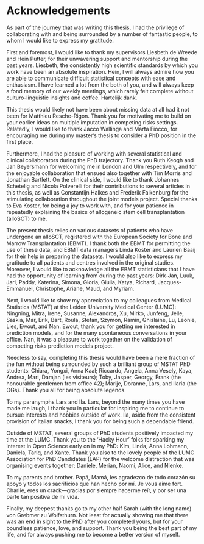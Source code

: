 # Acknowledgements {.unnumbered}

As part of the journey that was writing this thesis, I had the privilege of collaborating with and being surrounded by a number of fantastic people, to whom I would like to express my gratitude.

First and foremost, I would like to thank my supervisors Liesbeth de Wreede and Hein Putter, for their unwavering support and mentorship during the past years. Liesbeth, the consistently high scientific standards by which you work have been an absolute inspiration. Hein, I will always admire how you are able to communicate difficult statistical concepts with ease and enthusiasm. I have learned a lot from the both of you, and will always keep a fond memory of our weekly meetings, which rarely felt complete without culturo-linguistic insights and coffee. Hartelijk dank.

This thesis would likely not have been about missing data at all had it not been for Matthieu Resche-Rigon. Thank you for motivating me to build on your earlier ideas on multiple imputation in competing risks settings. Relatedly, I would like to thank Jacco Wallinga and Marta Fiocco, for encouraging me during my master's thesis to consider a PhD position in the first place.

Furthermore, I had the pleasure of working with several statistical and clinical collaborators during the PhD trajectory. Thank you Ruth Keogh and Jan Beyersmann for welcoming me in London and Ulm respectively, and for the enjoyable collaboration that ensued also together with Tim Morris and Jonathan Bartlett. On the clinical side, I would like to thank Johannes Schetelig and Nicola Polverelli for their contributions to several articles in this thesis, as well as Constantijn Halkes and Frederik Falkenburg for the stimulating collaboration throughout the joint models project. Special thanks to Eva Koster, for being a joy to work with, and for your patience in repeatedly explaining the basics of allogeneic stem cell transplantation (alloSCT) to me.

The present thesis relies on various datasets of patients who have undergone an alloSCT, registered with the European Society for Bone and Marrow Transplantation (EBMT). I thank both the EBMT for permitting the use of these data, and EBMT data managers  Linda Koster and Laurien Baaij for their help in preparing the datasets. I would also like to express my gratitude to all patients and centres involved in the original studies. Moreover, I would like to acknowledge all the EBMT statisticians that I have had the opportunity of learning from during the past years: Dirk-Jan, Luuk, Jarl, Paddy, Katerina, Simona, Gloria, Giulia, Katya, Richard, Jacques-Emmanuel, Christophe, Ariane, Maud, and Myriam.

Next, I would like to show my appreciation to my colleagues from Medical Statistics (MSTAT) at the Leiden University Medical Center (LUMC): Ningning, Mitra, Irene, Susanne, Alexandros, Xu, Mirko, Junfeng, Jelle, Saskia, Mar, Erik, Bart, Roula, Stefan, Szymon, Ramin, Ghislaine, Lu, Leonie, Lies, Ewout, and Nan. Ewout, thank you for getting me interested in prediction models, and for the many spontaneous conversations in your office. Nan, it was a pleasure to work together on the validation of competing risks prediction models project.

Needless to say, completing this thesis would have been a mere fraction of the fun without being surrounded by such a brilliant group of MSTAT PhD students: Chiara, Yongxi, Anna Kaal; Riccardo, Angela, Anna Vesely, Kaya, Andrea, Mari, Damjan (les visiteurs); Toby, Jasper, Georgy, Frank (the honourable gentlemen from office 42); Marije, Doranne, Lars, and Ilaria (the OGs). Thank you all for being absolute legends. 

To my paranymphs Lars and Ila. Lars, beyond the many times you have made me laugh, I thank you in particular for inspiring me to continue to pursue interests and hobbies outside of work. Ila, aside from the consistent provision of Italian snacks, I thank you for being such a dependable friend.

Outside of MSTAT, several groups of PhD students positively impacted my time at the LUMC. Thank you to the 'Hacky Hour' folks for sparking my interest in Open Science early on in my PhD: Kim, Linda, Anna Lohmann, Daniela, Tariq, and Xante. Thank you also to the lovely people of the LUMC Association for PhD Candidates (LAP) for the welcome distraction that was organising events together: Daniele, Merian, Naomi, Alice, and Nienke.

To my parents and brother. Papá, Mamá, les agradezco de todo corazón su apoyo y todos los sacrificios que han hecho por mí. Je vous aime fort. Charlie, eres un crack---gracias por siempre hacerme reír, y por ser una parte tan positiva de mi vida.

Finally, my deepest thanks go to my other half Sarah (with the long name) von Grebmer zu Wolfsthurn. Not least for actually showing me that there was an end in sight to the PhD after you completed yours, but for your boundless patience, love, and support. Thank you being the best part of my life, and for always pushing me to become a better version of myself.

<!-- Formal tone and limited only to 800 words -->
